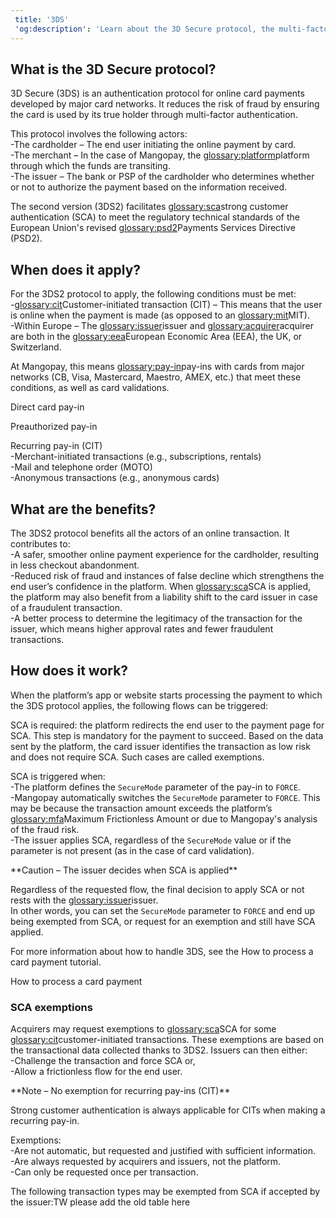 ```yaml
---  
 title: '3DS'  
 'og:description': 'Learn about the 3D Secure protocol, the multi-factor authentication for online card payments.'  
---  
```


## What is the 3D Secure protocol?  

3D Secure (3DS) is an authentication protocol for online card payments developed by major card networks. It reduces the risk of fraud by ensuring the card is used by its true holder through multi-factor authentication.  

This protocol involves the following actors:  
-The cardholder – The end user initiating the online payment by card.  
-The merchant – In the case of Mangopay, the <glossary:platform>platform</glossary> through which the funds are transiting.  
-The issuer – The bank or PSP of the cardholder who determines whether or not to authorize the payment based on the information received.  

The second version (3DS2) facilitates <glossary:sca>strong customer authentication (SCA)</glossary> to meet the regulatory technical standards of the European Union's revised <glossary:psd2>Payments Services Directive (PSD2)</glossary>.  

## When does it apply?  

For the 3DS2 protocol to apply, the following conditions must be met:  
-<glossary:cit>Customer-initiated transaction (CIT)</glossary> – This means that the user is online when the payment is made (as opposed to an <glossary:mit>MIT</glossary>).  
-Within Europe – The <glossary:issuer>issuer</glossary> and <glossary:acquirer>acquirer</glossary> are both in the <glossary:eea>European Economic Area (EEA)</glossary>, the UK, or Switzerland.  

At Mangopay, this means <glossary:pay-in>pay-ins</glossary> with cards from major networks (CB, Visa, Mastercard, Maestro, AMEX, etc.) that meet these conditions, as well as card validations.  

<Card title="Endpoint">Direct card pay-in</Card>  

<Card title="Endpoint">Preauthorized pay-in</Card>  

<Card title="Endpoint">Recurring pay-in (CIT)</Card><Accordion title="Examples of transactions for which 3DS doesn’t apply">   
-Merchant-initiated transactions (e.g., subscriptions, rentals)  
-Mail and telephone order (MOTO)  
-Anonymous transactions (e.g., anonymous cards) </Accordion>  

## What are the benefits?  

The 3DS2 protocol benefits all the actors of an online transaction. It contributes to:  
-A safer, smoother online payment experience for the cardholder, resulting in less checkout abandonment.  
-Reduced risk of fraud and instances of false decline which strengthens the end user’s confidence in the platform. When <glossary:sca>SCA</glossary> is applied, the platform may also benefit from a liability shift to the card issuer in case of a fraudulent transaction.  
-A better process to determine the legitimacy of the transaction for the issuer, which means higher approval rates and fewer fraudulent transactions.  

## How does it work?  

When the platform’s app or website starts processing the payment to which the 3DS protocol applies, the following flows can be triggered: 

<CardGroup cols={2}>  
<Card title="Challenge flow">  
 <glossary:sca>SCA</glossary> is required: the platform redirects the end user to the payment page for SCA. This step is mandatory for the payment to succeed.  
</Card>  
<Card title="Frictionless flow">  
 Based on the data sent by the platform, the card issuer identifies the transaction as low risk and does not require SCA. Such cases are called exemptions.  
</Card>  
</CardGroup>  

SCA is triggered when:  
-The platform defines the `SecureMode` parameter of the pay-in to `FORCE`.  
-Mangopay automatically switches the `SecureMode` parameter to `FORCE`. This may be because the transaction amount exceeds the platform’s <glossary:mfa>Maximum Frictionless Amount</glossary> or due to Mangopay's analysis of the fraud risk.  
-The issuer applies SCA, regardless of the `SecureMode` value or if the parameter is not present (as in the case of card validation).   

<Warning>  
**Caution – The issuer decides when SCA is applied** 
  
Regardless of the requested flow, the final decision to apply SCA or not rests with the <glossary:issuer>issuer</glossary>.   
In other words, you can set the `SecureMode` parameter to `FORCE` and end up being exempted from SCA, or request for an exemption and still have SCA applied.  
</Warning>  

For more information about how to handle 3DS, see the How to process a card payment tutorial.  

<Card title="Tutorial">How to process a card payment</Card>  

### SCA exemptions  

Acquirers may request exemptions to <glossary:sca>SCA</glossary> for some <glossary:cit>customer-initiated transactions</glossary>. These exemptions are based on the transactional data collected thanks to 3DS2. Issuers can then either:  
-Challenge the transaction and force SCA or,   
-Allow a frictionless flow for the end user.  

<Note>  
**Note – No exemption for recurring pay-ins (CIT)** 
  
Strong customer authentication is always applicable for CITs when making a recurring pay-in.  
</Note>  

Exemptions:  
-Are not automatic, but requested and justified with sufficient information.  
-Are always requested by acquirers and issuers, not the platform.  
-Can only be requested once per transaction.  

The following transaction types may be exempted from SCA if accepted by the issuer:TW please add the old table here